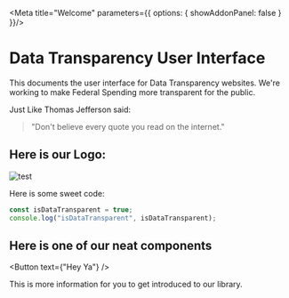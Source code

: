 
<Meta title="Welcome" parameters={{ options: { showAddonPanel: false } }}/>

# Data Transparency User Interface
This documents the user interface for Data Transparency websites. We're working to make Federal Spending more transparent for the public.

Just Like Thomas Jefferson said:

>"Don't believe every quote you read on the internet."


## Here is our Logo:

<img src={imgUrl} alt="test" />


Here is some sweet code:

```javascript
const isDataTransparent = true;
console.log("isDataTransparent", isDataTransparent);
```

## Here is one of our neat components
<Button text={"Hey Ya"} />

This is more information for you to get introduced to our library.

